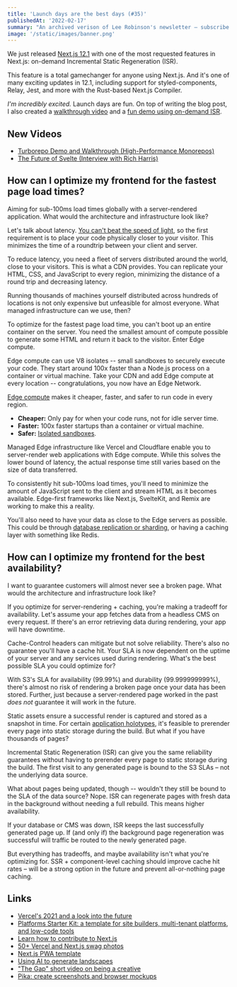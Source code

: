 ```yaml
---
title: 'Launch days are the best days (#35)'
publishedAt: '2022-02-17'
summary: "An archived verison of Lee Robinson's newsletter – subscribe to get early access."
image: '/static/images/banner.png'
---
```


We just released [Next.js 12.1](https://nextjs.org/12-1) with one of the most requested features in Next.js: on-demand Incremental Static Regeneration (ISR).

This feature is a total gamechanger for anyone using Next.js. And it's one of many exciting updates in 12.1, including support for styled-components, Relay, Jest, and more with the Rust-based Next.js Compiler.

_I'm incredibly excited._ Launch days are fun. On top of writing the blog post, I also created a [walkthrough video](https://youtu.be/BGexHR1tuOA) and a [fun demo using on-demand ISR](https://on-demand-isr.vercel.app/).

## New Videos

- [Turborepo Demo and Walkthrough (High-Performance Monorepos)](https://www.youtube.com/watch?v=YX5yoApjI3M)
- [The Future of Svelte (Interview with Rich Harris)](https://www.youtube.com/watch?v=uQntFkK8Z54)

## How can I optimize my frontend for the fastest page load times?

Aiming for sub-100ms load times globally with a server-rendered application. What would the architecture and infrastructure look like?

Let's talk about latency. [You can't beat the speed of light](https://rauchg.com/2014/7-principles-of-rich-web-applications#pre-rendered-pages-are-not-optional), so the first requirement is to place your code physically closer to your visitor. This minimizes the time of a roundtrip between your client and server.

To reduce latency, you need a fleet of servers distributed around the world, close to your visitors. This is what a CDN provides. You can replicate your HTML, CSS, and JavaScript to every region, minimizing the distance of a round trip and decreasing latency.

Running thousands of machines yourself distributed across hundreds of locations is not only expensive but unfeasible for almost everyone. What managed infrastructure can we use, then?

To optimize for the fastest page load time, you can't boot up an entire container on the server. You need the smallest amount of compute possible to generate some HTML and return it back to the visitor. Enter Edge compute.

Edge compute can use V8 isolates -- small sandboxes to securely execute your code. They start around 100x faster than a Node.js process on a container or virtual machine. Take your CDN and add Edge compute at every location -- congratulations, you now have an Edge Network.

[Edge compute](https://vercel.com/edge) makes it cheaper, faster, and safer to run code in every region.

- **Cheaper:** Only pay for when your code runs, not for idle server time.
- **Faster:** 100x faster startups than a container or virtual machine.
- **Safer:** [Isolated sandboxes](https://developers.cloudflare.com/workers/learning/how-workers-works).

Managed Edge infrastructure like Vercel and Cloudflare enable you to server-render web applications with Edge compute. While this solves the lower bound of latency, the actual response time still varies based on the size of data transferred.

To consistently hit sub-100ms load times, you'll need to minimize the amount of JavaScript sent to the client and stream HTML as it becomes available. Edge-first frameworks like Next.js, SvelteKit, and Remix are working to make this a reality.

You'll also need to have your data as close to the Edge servers as possible. This could be through [database replication or sharding](https://planetscale.com/blog/planetscale-on-vitess), or having a caching layer with something like Redis.

## How can I optimize my frontend for the best availability?

I want to guarantee customers will almost never see a broken page. What would the architecture and infrastructure look like?

If you optimize for server-rendering + caching, you're making a tradeoff for availability. Let's assume your app fetches data from a headless CMS on every request. If there's an error retrieving data during rendering, your app will have downtime.

Cache-Control headers can mitigate but not solve reliability. There's also no guarantee you'll have a cache hit. Your SLA is now dependent on the uptime of your server and any services used during rendering. What's the best possible SLA you could optimize for?

With S3's SLA for availability (99.99%) and durability (99.999999999%), there's almost no risk of rendering a broken page once your data has been stored. Further, just because a server-rendered page worked in the past _does not_ guarantee it will work in the future.

Static assets ensure a successful render is captured and stored as a snapshot in time. For certain [application holotypes](https://jasonformat.com/application-holotypes/), it's feasible to prerender every page into static storage during the build. But what if you have thousands of pages?

Incremental Static Regeneration (ISR) can give you the same reliability guarantees without having to prerender every page to static storage during the build. The first visit to any generated page is bound to the S3 SLAs – not the underlying data source.

What about pages being updated, though -- wouldn't they still be bound to the SLA of the data source? Nope. ISR can regenerate pages with fresh data in the background without needing a full rebuild. This means higher availability.

If your database or CMS was down, ISR keeps the last successfully generated page up. If (and only if) the background page regeneration was successful will traffic be routed to the newly generated page.

But everything has tradeoffs, and maybe availability isn't what you're optimizing for. SSR + component-level caching should improve cache hit rates – will be a strong option in the future and prevent all-or-nothing page caching.

## Links

- [Vercel's 2021 and a look into the future](https://vercel.com/blog/how-the-web-evolves)
- [Platforms Starter Kit: a template for site builders, multi-tenant platforms, and low-code tools](https://demo.vercel.pub/platforms-starter-kit)
- [Learn how to contribute to Next.js](https://twitter.com/leeerob/status/1482519857195274242)
- [50+ Vercel and Next.js swag photos](https://swag.vercel.app/)
- [Next.js PWA template](https://github.com/mvllow/next-pwa-template)
- [Using AI to generate landscapes](https://twitter.com/_Approximated_/status/1481690004808212484)
- ["The Gap" short video on being a creative](https://vimeo.com/85040589)
- [Pika: create screenshots and browser mockups](https://pika.rishimohan.me/)
